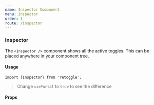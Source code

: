 ```yaml
---
name: Inspector Component
menu: Inspector
order: 1
route: /inspector
---
```



### Inspector

The `<Inspector />` component shows all the active toggles. This can be placed anywhere in your component tree.

#### Usage

```
import {Inspector} from 'retoggle';
```

<Playground>
  <Inspector usePortal={false} />
</Playground>

> Change `usePortal` to `true` to see the difference

#### Props

<PropsTable of={Inspector} />
